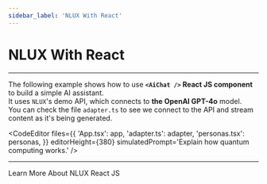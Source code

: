 ```yaml
---
sidebar_label: 'NLUX With React'
---
```



# NLUX With React

---

The following example shows how to use **`<AiChat />` React JS component** to build a simple AI assistant.<br />
It uses `NLUX`'s demo API, which connects to **the OpenAI GPT-4o** model.<br />
You can check the file `adapter.ts` to see we connect to the API and stream content as it's being generated.

<CodeEditor
    files={{
        'App.tsx': app,
        'adapter.ts': adapter,
        'personas.tsx': personas,
    }}
    editorHeight={380}
    simulatedPrompt='Explain how quantum computing works.'
/>

---

<Link className="learn-more-link button button--secondary" to="/learn/get-started?platform=react-js">Learn More About NLUX React JS</Link>
